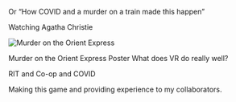 Or “How COVID and a murder on a train made this happen”

Watching Agatha Christie

![Murder on the Orient Express](/newsroom/Murder-on-the-Orient-Express.webp)

Murder on the Orient Express Poster
What does VR do really well?

RIT and Co-op and COVID

Making this game and providing experience to my collaborators.
